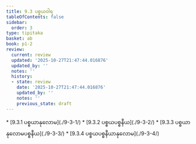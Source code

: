 ```yaml
---
title: 9.3 ပစ္စယဝါရ
tableOfContents: false
sidebar:
  order: 3
type: tipitaka
basket: ab
book: p1-2
review:
  current: review
  updated: '2025-10-27T21:47:44.016876'
  updated_by: ''
  notes: ''
  history:
  - state: review
    date: '2025-10-27T21:47:44.016876'
    updated_by: ''
    notes: ''
    previous_state: draft
---
```



<ReviewStatus review={frontmatter.review} showDetails={true} />

<HypothesisAnnotation frontmatter={frontmatter} />

<DynamicBreadcrumb />



<TableOfContents book="p1-2" section="9.3">
* [9.3.1 ပစ္စယာနုလောမ](./9-3-1/)
* [9.3.2 ပစ္စယပစ္စနီယ](./9-3-2/)
* [9.3.3 ပစ္စယာနုလောမပစ္စနီယ](./9-3-3/)
* [9.3.4 ပစ္စယပစ္စနီယာနုလောမ](./9-3-4/)
</TableOfContents>